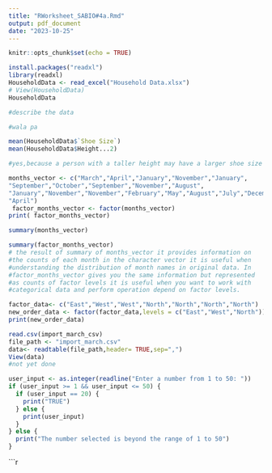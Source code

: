 ```yaml
---
title: "RWorksheet_SABIO#4a.Rmd"
output: pdf_document
date: "2023-10-25"
---
```


```r
knitr::opts_chunk$set(echo = TRUE)
```

```r
install.packages("readxl")
library(readxl)
HouseholdData <- read_excel("Household Data.xlsx")
# View(HouseholdData)
HouseholdData 
```

```r
#describe the data
```

```r
#wala pa
```

```r
mean(HouseholdData$`Shoe Size`)
mean(HouseholdData$Height...2)
```
```r
#yes,because a person with a taller height may have a larger shoe size on average.
```

```r
months_vector <- c("March","April","January","November","January",
"September","October","September","November","August",
"January","November","November","February","May","August","July","December","August","August","September","November","February",
"April")
 factor_months_vector <- factor(months_vector)
print( factor_months_vector)
```

```r
summary(months_vector)

summary(factor_months_vector)
# the result of summary of months_vector it provides information on 
#the counts of each month in the character vector it is useful when 
#understanding the distribution of month names in original data. In 
#factor_months_vector gives you the same information but represented 
#as counts of factor levels it is useful when you want to work with 
#categorical data and perform operation depend on factor levels. 
```
```r
factor_data<- c("East","West","West","North","North","North","North")
new_order_data <- factor(factor_data,levels = c("East","West","North"))
print(new_order_data)
```
```r
read.csv(import_march_csv)
file_path <- "import_march.csv"
data<- readtable(file_path,header= TRUE,sep=",")
View(data)
#not yet done
```
```r
user_input <- as.integer(readline("Enter a number from 1 to 50: "))
if (user_input >= 1 && user_input <= 50) {
  if (user_input == 20) {
    print("TRUE")
  } else {
    print(user_input)
  }
} else {
  print("The number selected is beyond the range of 1 to 50")
}
```
```r
